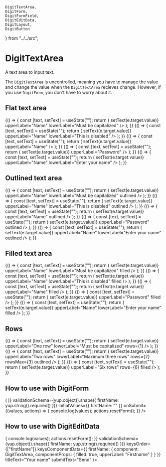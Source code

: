     DigitTextArea,
    DigitForm,
    DigitFormField,
    DigitEditData,
    DigitLayout,
    DigitButton
} from "../../src";

# DigitTextArea

A text area to input text.

The `DigitTextArea` is uncontrolled, meaning you have to manage the value and change the value when the `DigitTextArea` recieves change. However, if you use `DigitForm`, you don't have to worry about it.

<Meta title="Elements|DigitTextArea" component={DigitTextArea} />

## Flat text area

<Preview>
    <Story name="Flat text area">
        {() => {
            const [text, setText] = useState("");
            return (
                <DigitTextArea
                    value={text}
                    onChange={e => setText(e.target.value)}
                    upperLabel="Name"
                    lowerLabel="Must be capitalized"
                />
            );
        }}
    </Story>
    <Story name="Disabled flat text area">
        {() => {
            const [text, setText] = useState("");
            return (
                <DigitTextArea
                    disabled
                    value={text}
                    onChange={e => setText(e.target.value)}
                    upperLabel="Name"
                    lowerLabel="This is disabled"
                />
            );
        }}
    </Story>
    <Story name="Max length flat text area">
        {() => {
            const [text, setText] = useState("");
            return (
                <DigitTextArea
                    maxLength={30}
                    value={text}
                    onChange={e => setText(e.target.value)}
                    upperLabel="Name"
                />
            );
        }}
    </Story>
</Preview>

<Preview>
    <Story name="Password flat text area">
        {() => {
            const [text, setText] = useState("");
            return (
                <DigitTextArea
                    password
                    value={text}
                    onChange={e => setText(e.target.value)}
                    upperLabel="Password"
                />
            );
        }}
    </Story>
    <Story name="Error flat text area">
        {() => {
            const [text, setText] = useState("");
            return (
                <DigitTextArea
                    error
                    errorMessage="Oh no"
                    value={text}
                    onChange={e => setText(e.target.value)}
                    upperLabel="Name"
                    lowerLabel="Enter your name"
                />
            );
        }}
    </Story>
</Preview>

## Outlined text area

<Preview>
    <Story name="Outlined text area">
        {() => {
            const [text, setText] = useState("");
            return (
                <DigitTextArea
                    value={text}
                    onChange={e => setText(e.target.value)}
                    upperLabel="Name"
                    lowerLabel="Must be capitalized"
                    outlined
                />
            );
        }}
    </Story>
    <Story name="Disabled outlined text area">
        {() => {
            const [text, setText] = useState("");
            return (
                <DigitTextArea
                    disabled
                    value={text}
                    onChange={e => setText(e.target.value)}
                    upperLabel="Name"
                    lowerLabel="This is disabled"
                    outlined
                />
            );
        }}
    </Story>
    <Story name="Max length outlined text area">
        {() => {
            const [text, setText] = useState("");
            return (
                <DigitTextArea
                    maxLength={30}
                    value={text}
                    onChange={e => setText(e.target.value)}
                    upperLabel="Name"
                    outlined
                />
            );
        }}
    </Story>
</Preview>

<Preview>
    <Story name="Password outlined text area">
        {() => {
            const [text, setText] = useState("");
            return (
                <DigitTextArea
                    password
                    value={text}
                    onChange={e => setText(e.target.value)}
                    upperLabel="Password"
                    outlined
                />
            );
        }}
    </Story>
    <Story name="Error outlined text area">
        {() => {
            const [text, setText] = useState("");
            return (
                <DigitTextArea
                    error
                    errorMessage="Oh no"
                    value={text}
                    onChange={e => setText(e.target.value)}
                    upperLabel="Name"
                    lowerLabel="Enter your name"
                    outlined
                />
            );
        }}
    </Story>
</Preview>

## Filled text area

<Preview>
    <Story name="Filled text area">
        {() => {
            const [text, setText] = useState("");
            return (
                <DigitTextArea
                    value={text}
                    onChange={e => setText(e.target.value)}
                    upperLabel="Name"
                    lowerLabel="Must be capitalized"
                    filled
                />
            );
        }}
    </Story>
    <Story name="Disabled filled text area">
        {() => {
            const [text, setText] = useState("");
            return (
                <DigitTextArea
                    disabled
                    value={text}
                    onChange={e => setText(e.target.value)}
                    upperLabel="Name"
                    lowerLabel="This is disabled"
                    filled
                />
            );
        }}
    </Story>
    <Story name="Max length filled text area">
        {() => {
            const [text, setText] = useState("");
            return (
                <DigitTextArea
                    maxLength={30}
                    value={text}
                    onChange={e => setText(e.target.value)}
                    upperLabel="Name"
                    filled
                />
            );
        }}
    </Story>
</Preview>

<Preview>
    <Story name="Password filled text field">
        {() => {
            const [text, setText] = useState("");
            return (
                <DigitTextArea
                    password
                    value={text}
                    onChange={e => setText(e.target.value)}
                    upperLabel="Password"
                    filled
                />
            );
        }}
    </Story>
    <Story name="Error filled text field">
        {() => {
            const [text, setText] = useState("");
            return (
                <DigitTextArea
                    error
                    errorMessage="Oh no"
                    value={text}
                    onChange={e => setText(e.target.value)}
                    upperLabel="Name"
                    lowerLabel="Enter your name"
                    filled
                />
            );
        }}
    </Story>
</Preview>

## Rows

<Preview>
    <Story name="One row text area">
        {() => {
            const [text, setText] = useState("");
            return (
                <DigitTextArea
                    value={text}
                    onChange={e => setText(e.target.value)}
                    upperLabel="One row"
                    lowerLabel="Must be capitalized"
                    rows={1}
                /> 
            );
        }}
    </Story>
    <Story name="Max three rows text area">
        {() => {
            const [text, setText] = useState("");
            return (
                <DigitTextArea
                    maxLength={30}
                    value={text}
                    onChange={e => setText(e.target.value)}
                    upperLabel="Two rows"
                    lowerLabel="Maximum three rows"
                    rows={2}
                    rowsMax={3}
                    outlined
                />
            );
        }}
    </Story>
    <Story name="Six rows text area">
        {() => {
            const [text, setText] = useState("");
            return (
                <DigitTextArea
                    value={text}
                    onChange={e => setText(e.target.value)}
                    upperLabel="Six rows"
                    rows={6}
                    filled
                />
            );
        }}
    </Story>
</Preview>

## How to use with DigitForm

<Preview>
    <Story name="DigitTextArea and DigitForm">
        <DigitForm
            render={() => (
                <DigitLayout.Size width="300px">
                    <DigitLayout.Column>
                        <DigitFormField
                            name="firstName"
                            component={DigitTextArea}
                            componentProps={{
                                outlined: true,
                                upperLabel: "First name"
                            }}
                        />
                        <DigitButton submit text="Send" />
                    </DigitLayout.Column>
                </DigitLayout.Size>
            )}
            validationSchema={yup.object().shape({
                firstName: yup.string().required()
            })}
            initialValues={{
                firstName: ""
            }}
            onSubmit={(values, actions) => {
                console.log(values);
                actions.resetForm();
            }}
        />
    </Story>
</Preview>

## How to use with DigitEditData

<Preview>
    <Story name="DigitTextArea and DigitEditData">
        <DigitEditData
            initialValues={{
                firstName: ""
            }}
            onSubmit={(values, actions) => {
                console.log(values);
                actions.resetForm();
            }}
            validationSchema={yup.object().shape({
                firstName: yup.string().required()
            })}
            keysOrder={["firstName"]}
            keysComponentData={{
                firstName: {
                    component: DigitTextArea,
                    componentProps: {
                        filled: true,
                        upperLabel: "Firstname"
                    }
                }
            }}
            titleText="Your name"
            submitText="Send"
        />
    </Story>
</Preview>

<Props of={DigitTextArea} />
